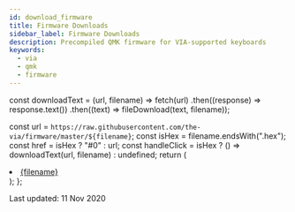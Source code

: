 ```yaml
---
id: download_firmware
title: Firmware Downloads
sidebar_label: Firmware Downloads
description: Precompiled QMK firmware for VIA-supported keyboards
keywords:
  - via
  - qmk
  - firmware
---
```


const downloadText = (url, filename) =>
  fetch(url)
    .then((response) => response.text())
    .then((text) => fileDownload(text, filename));

  const url = `https://raw.githubusercontent.com/the-via/firmware/master/${filename}`;
  const isHex = filename.endsWith(".hex");
  const href = isHex ? "#0" : url;
  const handleClick = isHex ? () => downloadText(url, filename) : undefined;
  return (
    <li>
      <a href={href} onClick={handleClick}>
        {filename}
      </a>
    </li>
  );
};

Last updated: 11 Nov 2020

<ul>
  <Download filename="10bleoledhub_via.hex"></Download>
  <Download filename="1upkeyboards_1up60hse_via.hex"></Download>
  <Download filename="1upkeyboards_1up60hte_via.hex"></Download>
  <Download filename="1upkeyboards_1up60rgb_via.hex"></Download>
  <Download filename="1upkeyboards_super16_via.hex"></Download>
  <Download filename="1upkeyboards_sweet16_v1_via.hex"></Download>
  <Download filename="1upkeyboards_sweet16_v2_promicro_via.hex"></Download>
  <Download filename="1upkeyboards_sweet16_v2_proton_c_via.bin"></Download>
  <Download filename="40percentclub_luddite_via.hex"></Download>
  <Download filename="40percentclub_nein_via.hex"></Download>
  <Download filename="45_ats_via.hex"></Download>
  <Download filename="4pplet_aekiso60_rev_a_via.hex"></Download>
  <Download filename="4pplet_steezy60_rev_a_via.hex"></Download>
  <Download filename="4pplet_waffling60_rev_a_via.hex"></Download>
  <Download filename="7skb_rev1_via.hex"></Download>
  <Download filename="7splus_via.hex"></Download>
  <Download filename="acheron_austin_via.bin"></Download>
  <Download filename="acheron_elongate_via.hex"></Download>
  <Download filename="acheron_shark_via.bin"></Download>
  <Download filename="adelheid_via.hex"></Download>
  <Download filename="aeboards_aegis_via.hex"></Download>
  <Download filename="aeboards_constellation_via.hex"></Download>
  <Download filename="aeboards_ext65_rev1_via.hex"></Download>
  <Download filename="aeboards_ext65_rev2_via.bin"></Download>
  <Download filename="aeboards_ext65_via.hex"></Download>
  <Download filename="ai03_equinox_rev0_via.hex"></Download>
  <Download filename="ai03_equinox_rev1_via.hex"></Download>
  <Download filename="ai03_lunar_via.hex"></Download>
  <Download filename="ai03_orbit_x_via.hex"></Download>
  <Download filename="ai03_polaris_via.hex"></Download>
  <Download filename="ai03_soyuz_via.hex"></Download>
  <Download filename="ai03_vega_via.bin"></Download>
  <Download filename="ai03_voyager60_alps_via.hex"></Download>
  <Download filename="ajisai74_via.hex"></Download>
  <Download filename="allison_numpad_via.hex"></Download>
  <Download filename="allison_via.hex"></Download>
  <Download filename="alps64_via.hex"></Download>
  <Download filename="aos_tkl_via.hex"></Download>
  <Download filename="arisu_via.hex"></Download>
  <Download filename="atxkb_1894_via.hex"></Download>
  <Download filename="bakeneko60_via.hex"></Download>
  <Download filename="bakeneko65_via.hex"></Download>
  <Download filename="barleycorn_via.hex"></Download>
  <Download filename="basekeys_slice_rev1_rgb_via.hex"></Download>
  <Download filename="basekeys_slice_rev1_via.hex"></Download>
  <Download filename="basekeys_trifecta_via.hex"></Download>
  <Download filename="bear_65_via.hex"></Download>
  <Download filename="bemeier_bmek_rev1_via.hex"></Download>
  <Download filename="bemeier_bmek_rev2_via.hex"></Download>
  <Download filename="bemeier_bmek_rev3_via.hex"></Download>
  <Download filename="binepad_bn003_via.hex"></Download>
  <Download filename="bioi_g60ble_via.hex"></Download>
  <Download filename="blackplum_via.hex"></Download>
  <Download filename="bm16a_via.hex"></Download>
  <Download filename="bm40hsrgb_via.hex"></Download>
  <Download filename="bm60rgb_via.hex"></Download>
  <Download filename="boardsource_3x4_via.hex"></Download>
  <Download filename="boardsource_4x12_via.hex"></Download>
  <Download filename="boardsource_5x12_via.hex"></Download>
  <Download filename="boardwalk_via.hex"></Download>
  <Download filename="botanicalkeyboards_fm2u_via.hex"></Download>
  <Download filename="candybar_lefty_via.bin"></Download>
  <Download filename="candybar_righty_via.bin"></Download>
  <Download filename="cannonkeys_an_c_via.bin"></Download>
  <Download filename="cannonkeys_atlas_via.bin"></Download>
  <Download filename="cannonkeys_chimera65_via.bin"></Download>
  <Download filename="cannonkeys_db60_via.bin"></Download>
  <Download filename="cannonkeys_devastatingtkl_via.bin"></Download>
  <Download filename="cannonkeys_instant60_via.bin"></Download>
  <Download filename="cannonkeys_instant65_via.bin"></Download>
  <Download filename="cannonkeys_iron165_via.bin"></Download>
  <Download filename="cannonkeys_obliterated75_via.bin"></Download>
  <Download filename="cannonkeys_ortho48_via.bin"></Download>
  <Download filename="cannonkeys_ortho60_via.bin"></Download>
  <Download filename="cannonkeys_practice60_via.bin"></Download>
  <Download filename="cannonkeys_rekt1800_via.bin"></Download>
  <Download filename="cannonkeys_satisfaction75_prototype_via.bin"></Download>
  <Download filename="cannonkeys_satisfaction75_rev1_via.bin"></Download>
  <Download filename="cannonkeys_savage65_via.bin"></Download>
  <Download filename="cannonkeys_tmov2_via.bin"></Download>
  <Download filename="chili_via.hex"></Download>
  <Download filename="choc_taro_via.hex"></Download>
  <Download filename="clueboard_66_rev1_via.hex"></Download>
  <Download filename="clueboard_66_rev2_via.hex"></Download>
  <Download filename="clueboard_66_rev3_via.hex"></Download>
  <Download filename="clueboard_66_rev4_via.bin"></Download>
  <Download filename="coarse_cordillera_via.bin"></Download>
  <Download filename="contra_via.hex"></Download>
  <Download filename="coseyfannitutti_discipad_via.hex"></Download>
  <Download filename="coseyfannitutti_discipline_via.hex"></Download>
  <Download filename="coseyfannitutti_mysterium_via.hex"></Download>
  <Download filename="coseyfannitutti_romeo_via.hex"></Download>
  <Download filename="cospad_via.hex"></Download>
  <Download filename="crkbd_rev1_common_via.hex"></Download>
  <Download filename="daisy_via.hex"></Download>
  <Download filename="dm9records_plaid_via.hex"></Download>
  <Download filename="do60_via.hex"></Download>
  <Download filename="doro67_multi_via.hex"></Download>
  <Download filename="doro67_regular_via.hex"></Download>
  <Download filename="doro67_rgb_via.hex"></Download>
  <Download filename="dp60_via.hex"></Download>
  <Download filename="duck_eagle_viper_v2_via.hex"></Download>
  <Download filename="duck_octagon_v1_via.hex"></Download>
  <Download filename="duck_octagon_v2_via.hex"></Download>
  <Download filename="duck_tcv3_via.hex"></Download>
  <Download filename="dz60_via.hex"></Download>
  <Download filename="dztech_bocc_via.hex"></Download>
  <Download filename="dztech_dz60rgb_ansi_v1_via.bin"></Download>
  <Download filename="dztech_dz60rgb_ansi_v2_via.hex"></Download>
  <Download filename="dztech_dz60rgb_v1_via.bin"></Download>
  <Download filename="dztech_dz60rgb_v2_via.hex"></Download>
  <Download filename="dztech_dz60rgb_wkl_v1_via.bin"></Download>
  <Download filename="dztech_dz60rgb_wkl_v2_via.hex"></Download>
  <Download filename="dztech_dz65rgb_v1_via.bin"></Download>
  <Download filename="dztech_dz65rgb_v2_via.hex"></Download>
  <Download filename="dztech_volcano660_via.hex"></Download>
  <Download filename="efreet_via.hex"></Download>
  <Download filename="eniigmakeyboards_ek65_via.hex"></Download>
  <Download filename="eniigmakeyboards_ek87_via.hex"></Download>
  <Download filename="ergotravel_rev1_via.hex"></Download>
  <Download filename="eve_meteor_via.hex"></Download>
  <Download filename="exclusive_e65_via.hex"></Download>
  <Download filename="exclusive_e6_rgb_via.hex"></Download>
  <Download filename="exclusive_e7v1_via.hex"></Download>
  <Download filename="exclusive_e85_hotswap_via.hex"></Download>
  <Download filename="exclusive_e85_soldered_via.hex"></Download>
  <Download filename="exclusive_e85_via.hex"></Download>
  <Download filename="exent_via.hex"></Download>
  <Download filename="fallacy_via.hex"></Download>
  <Download filename="fc660c_via.hex"></Download>
  <Download filename="fjlabs_bolsa65_via.hex"></Download>
  <Download filename="flehrad_bigswitch_via.hex"></Download>
  <Download filename="flehrad_snagpad_via.hex"></Download>
  <Download filename="flx_lodestone_via.hex"></Download>
  <Download filename="flx_virgo_via.hex"></Download>
  <Download filename="foxlab_key65_hotswap_via.hex"></Download>
  <Download filename="foxlab_key65_universal_via.hex"></Download>
  <Download filename="foxlab_leaf60_hotswap_via.hex"></Download>
  <Download filename="foxlab_leaf60_universal_via.hex"></Download>
  <Download filename="generic_panda_panda65_01_via.bin"></Download>
  <Download filename="gh60_revc_via.hex"></Download>
  <Download filename="gh60_satan_via.hex"></Download>
  <Download filename="ghs_rar_via.hex"></Download>
  <Download filename="gingham_via.hex"></Download>
  <Download filename="gray_studio_hb85_via.hex"></Download>
  <Download filename="gray_studio_space65_via.hex"></Download>
  <Download filename="gray_studio_think65_hotswap_via.hex"></Download>
  <Download filename="gray_studio_think65_solder_via.hex"></Download>
  <Download filename="handwired_3dp660_via.hex"></Download>
  <Download filename="handwired_boss566y_redragon_vara_via.hex"></Download>
  <Download filename="handwired_dactyl_manuform_5x7_via.hex"></Download>
  <Download filename="handwired_prime_exl_plus_via.hex"></Download>
  <Download filename="handwired_prime_exl_via.hex"></Download>
  <Download filename="handwired_swiftrax_astro65_via.hex"></Download>
  <Download filename="handwired_swiftrax_bebol_via.hex"></Download>
  <Download filename="handwired_swiftrax_beegboy_via.hex"></Download>
  <Download filename="handwired_swiftrax_cowfish_via.hex"></Download>
  <Download filename="handwired_swiftrax_pandamic_via.hex"></Download>
  <Download filename="handwired_swiftrax_retropad_via.hex"></Download>
  <Download filename="helix_rev3_4rows_via.hex"></Download>
  <Download filename="helix_rev3_5rows_via.hex"></Download>
  <Download filename="hhkb_ansi_via.hex"></Download>
  <Download filename="hhkb_jp_via.hex"></Download>
  <Download filename="hhkb_lite_2_via.hex"></Download>
  <Download filename="hineybush_h10_via.hex"></Download>
  <Download filename="hineybush_h60_via.hex"></Download>
  <Download filename="hineybush_h660s_via.hex"></Download>
  <Download filename="hineybush_h75_singa_via.hex"></Download>
  <Download filename="hineybush_h87a_via.hex"></Download>
  <Download filename="hineybush_h88_via.hex"></Download>
  <Download filename="hineybush_hbcp_via.hex"></Download>
  <Download filename="hineybush_physix_via.hex"></Download>
  <Download filename="hineybush_sm68_via.hex"></Download>
  <Download filename="holyswitch_southpaw75_via.hex"></Download>
  <Download filename="hotdox_via.hex"></Download>
  <Download filename="hs60_v2_ansi_via.bin"></Download>
  <Download filename="hs60_v2_hhkb_via.bin"></Download>
  <Download filename="hs60_v2_iso_via.bin"></Download>
  <Download filename="hub16_via.hex"></Download>
  <Download filename="id80_via.hex"></Download>
  <Download filename="id87_via.hex"></Download>
  <Download filename="idb_idb_60_via.hex"></Download>
  <Download filename="idobo_via.hex"></Download>
  <Download filename="illuminati_is0_via.hex"></Download>
  <Download filename="inett_studio_sqx_hotswap_via.hex"></Download>
  <Download filename="inett_studio_sqx_universal_via.hex"></Download>
  <Download filename="jian_handwired_via.hex"></Download>
  <Download filename="jian_nsrev2_via.hex"></Download>
  <Download filename="jian_rev1_via.hex"></Download>
  <Download filename="jian_rev2_via.hex"></Download>
  <Download filename="jiran_rev1_via.hex"></Download>
  <Download filename="jiran_rev2_via.hex"></Download>
  <Download filename="jisplit89_rev1_via.hex"></Download>
  <Download filename="jj40_via.hex"></Download>
  <Download filename="jj4x4_via.hex"></Download>
  <Download filename="kabedon_kabedon78s_via.hex"></Download>
  <Download filename="kabedon_kabedon980_via.hex"></Download>
  <Download filename="kb_elmo_sesame_via.hex"></Download>
  <Download filename="kbdfans_bella_soldered_via.hex"></Download>
  <Download filename="kbdfans_kbd19x_via.hex"></Download>
  <Download filename="kbdfans_kbd67_mkii_soldered_via.hex"></Download>
  <Download filename="kbdfans_kbd67_mkiirgb_v1_via.bin"></Download>
  <Download filename="kbdfans_kbd67_mkiirgb_v2_via.hex"></Download>
  <Download filename="kbdfans_kbd67_rev1_via.hex"></Download>
  <Download filename="kbdfans_kbd67_rev2_via.hex"></Download>
  <Download filename="kbdfans_kbd6x_via.hex"></Download>
  <Download filename="kbdfans_kbd75_rev1_via.hex"></Download>
  <Download filename="kbdfans_kbd75_rev2_via.hex"></Download>
  <Download filename="kbdfans_kbd8x_mk2_via.hex"></Download>
  <Download filename="kbdfans_kbdpad_mk2_via.hex"></Download>
  <Download filename="kbdfans_maja_soldered_via.hex"></Download>
  <Download filename="kbdfans_maja_via.hex"></Download>
  <Download filename="kc60_via.hex"></Download>
  <Download filename="keebio_bdn9_rev1_via.hex"></Download>
  <Download filename="keebio_bdn9_rev2_via.bin"></Download>
  <Download filename="keebio_choconum_via.bin"></Download>
  <Download filename="keebio_iris_rev1_led_via.hex"></Download>
  <Download filename="keebio_iris_rev1_via.hex"></Download>
  <Download filename="keebio_iris_rev2_via.hex"></Download>
  <Download filename="keebio_iris_rev3_via.hex"></Download>
  <Download filename="keebio_iris_rev4_via.hex"></Download>
  <Download filename="keebio_kbo5000_rev1_via.hex"></Download>
  <Download filename="keebio_levinson_rev1_via.hex"></Download>
  <Download filename="keebio_levinson_rev2_via.hex"></Download>
  <Download filename="keebio_levinson_rev3_via.hex"></Download>
  <Download filename="keebio_nyquist_rev1_via.hex"></Download>
  <Download filename="keebio_nyquist_rev2_via.hex"></Download>
  <Download filename="keebio_nyquist_rev3_via.hex"></Download>
  <Download filename="keebio_quefrency_rev1_via.hex"></Download>
  <Download filename="keebio_quefrency_rev2_via.hex"></Download>
  <Download filename="keebio_sinc_rev1_via.hex"></Download>
  <Download filename="keebio_viterbi_rev1_via.hex"></Download>
  <Download filename="keebio_viterbi_rev2_via.hex"></Download>
  <Download filename="keebsforall_freebird60_via.hex"></Download>
  <Download filename="keebwerk_mega_ansi_via.bin"></Download>
  <Download filename="keebzdotnet_wazowski_via.hex"></Download>
  <Download filename="keycapsss_plaid_pad_rev1_via.hex"></Download>
  <Download filename="keycapsss_plaid_pad_rev2_via.hex"></Download>
  <Download filename="keyhive_maypad_via.hex"></Download>
  <Download filename="kingly_keys_romac_plus_via.hex"></Download>
  <Download filename="kingly_keys_romac_via.hex"></Download>
  <Download filename="kira80_via.hex"></Download>
  <Download filename="kudox_columner_via.hex"></Download>
  <Download filename="kudox_game_rev1_via.hex"></Download>
  <Download filename="kudox_game_rev2_via.hex"></Download>
  <Download filename="kudox_rev3_via.hex"></Download>
  <Download filename="latinpad_via.hex"></Download>
  <Download filename="launchpad_rev1_via.hex"></Download>
  <Download filename="lazydesigners_dimple_via.hex"></Download>
  <Download filename="lazydesigners_the30_via.hex"></Download>
  <Download filename="lets_split_rev1_via.hex"></Download>
  <Download filename="lets_split_rev2_via.hex"></Download>
  <Download filename="lets_split_sockets_via.hex"></Download>
  <Download filename="lfkeyboards_smk65_revf_via.hex"></Download>
  <Download filename="lily58_rev1_via.hex"></Download>
  <Download filename="m0lly_via.hex"></Download>
  <Download filename="m10a_via.hex"></Download>
  <Download filename="maartenwut_eon40_via.hex"></Download>
  <Download filename="maartenwut_eon65_via.hex"></Download>
  <Download filename="maartenwut_eon75_via.hex"></Download>
  <Download filename="maartenwut_eon87_via.hex"></Download>
  <Download filename="maartenwut_eon95_via.hex"></Download>
  <Download filename="maartenwut_gh80_1800_via.hex"></Download>
  <Download filename="maartenwut_gh80_3700_via.hex"></Download>
  <Download filename="maartenwut_nt660_via.hex"></Download>
  <Download filename="maartenwut_plain60_via.hex"></Download>
  <Download filename="maartenwut_quackfire_via.hex"></Download>
  <Download filename="maartenwut_ta65_via.hex"></Download>
  <Download filename="maartenwut_wasdat_code_via.hex"></Download>
  <Download filename="maartenwut_wasdat_via.hex"></Download>
  <Download filename="maartenwut_wonderland_via.hex"></Download>
  <Download filename="masterworks_classy_tkl_rev_a_via.hex"></Download>
  <Download filename="mc_76k_via.hex"></Download>
  <Download filename="mechlovin_adelais_rgb_led_rev1_via.bin"></Download>
  <Download filename="mechlovin_adelais_rgb_led_rev2_via.bin"></Download>
  <Download filename="mechlovin_adelais_rgb_led_via.bin"></Download>
  <Download filename="mechlovin_adelais_standard_led_rev2_via.bin"></Download>
  <Download filename="mechlovin_adelais_standard_led_rev3_via.bin"></Download>
  <Download filename="mechlovin_delphine_mono_led_via.hex"></Download>
  <Download filename="mechlovin_delphine_rgb_led_via.hex"></Download>
  <Download filename="mechlovin_hannah60rgb_rev1_via.bin"></Download>
  <Download filename="mechlovin_hannah60rgb_rev2_via.bin"></Download>
  <Download filename="mechlovin_hannah60rgb_via.bin"></Download>
  <Download filename="mechlovin_hannah65_mechlovin9_via.bin"></Download>
  <Download filename="mechlovin_hannah65_rev1_via.bin"></Download>
  <Download filename="mechlovin_hannah910_rev1_via.hex"></Download>
  <Download filename="mechlovin_hannah910_rev2_via.hex"></Download>
  <Download filename="mechlovin_hannah910_rev3_via.hex"></Download>
  <Download filename="mechlovin_infinity87_via.bin"></Download>
  <Download filename="mechlovin_infinity88_via.bin"></Download>
  <Download filename="mechlovin_infinityce_via.hex"></Download>
  <Download filename="mechlovin_kanu_via.hex"></Download>
  <Download filename="mechlovin_pisces_via.hex"></Download>
  <Download filename="mechmini_v2_via.hex"></Download>
  <Download filename="melgeek_mj61_rev1_via.bin"></Download>
  <Download filename="melgeek_mj63_rev1_via.bin"></Download>
  <Download filename="melgeek_mj64_rev1_via.bin"></Download>
  <Download filename="melgeek_mj64_rev2_via.bin"></Download>
  <Download filename="melgeek_mojo75_rev1_via.bin"></Download>
  <Download filename="melgeek_z70ultra_rev1_via.bin"></Download>
  <Download filename="melody96_via.hex"></Download>
  <Download filename="metamechs_timberwolf_via.hex"></Download>
  <Download filename="miller_gm862_via.hex"></Download>
  <Download filename="mixi_via.hex"></Download>
  <Download filename="mountainblocks_mb17_via.hex"></Download>
  <Download filename="murcielago_rev1_via.hex"></Download>
  <Download filename="mxss_via.hex"></Download>
  <Download filename="mysticworks_wyvern_via.hex"></Download>
  <Download filename="nckiibs_flatbread60_via.hex"></Download>
  <Download filename="nckiibs_vaneela_via.hex"></Download>
  <Download filename="nckiibs_vaneelaex_via.hex"></Download>
  <Download filename="nebula12_via.bin"></Download>
  <Download filename="nebula65_via.bin"></Download>
  <Download filename="nebula68_via.bin"></Download>
  <Download filename="nemui_via.bin"></Download>
  <Download filename="nightly_boards_n2_via.hex"></Download>
  <Download filename="nightly_boards_n87_via.hex"></Download>
  <Download filename="nightly_boards_ph_arisu_via.hex"></Download>
  <Download filename="nightmare_via.hex"></Download>
  <Download filename="niu_mini_via.hex"></Download>
  <Download filename="nk65_via.bin"></Download>
  <Download filename="nk87_via.bin"></Download>
  <Download filename="nomu30_rev1_via.hex"></Download>
  <Download filename="nomu30_rev2_via.hex"></Download>
  <Download filename="noxary_220_via.hex"></Download>
  <Download filename="noxary_260_via.hex"></Download>
  <Download filename="noxary_268_2_via.hex"></Download>
  <Download filename="noxary_268_via.hex"></Download>
  <Download filename="noxary_280_via.hex"></Download>
  <Download filename="noxary_vulcan_via.hex"></Download>
  <Download filename="noxary_x268_via.hex"></Download>
  <Download filename="nullbitsco_nibble_via.hex"></Download>
  <Download filename="ok60_via.hex"></Download>
  <Download filename="pandora_via.hex"></Download>
  <Download filename="pdxkbc_via.hex"></Download>
  <Download filename="percent_booster_via.hex"></Download>
  <Download filename="percent_canoe_gen2_via.hex"></Download>
  <Download filename="percent_canoe_via.hex"></Download>
  <Download filename="percent_skog_lite_via.hex"></Download>
  <Download filename="pinky_4_via.hex"></Download>
  <Download filename="plume_plume65_via.hex"></Download>
  <Download filename="polilla_rev1_via.bin"></Download>
  <Download filename="primekb_meridian_via.bin"></Download>
  <Download filename="primekb_prime_e_rgb_via.hex"></Download>
  <Download filename="primekb_prime_e_std_via.hex"></Download>
  <Download filename="primekb_prime_e_via.hex"></Download>
  <Download filename="primekb_prime_l_v1_via.hex"></Download>
  <Download filename="primekb_prime_l_v2_via.hex"></Download>
  <Download filename="primekb_prime_m_via.hex"></Download>
  <Download filename="projectkb_alice_rev1_via.bin"></Download>
  <Download filename="projectkb_alice_rev2_via.bin"></Download>
  <Download filename="projectkb_signature87_via.bin"></Download>
  <Download filename="qaz_via.hex"></Download>
  <Download filename="quad_h_lb75_via.hex"></Download>
  <Download filename="quantrik_kyuu_via.hex"></Download>
  <Download filename="rabbit_capture_plan_via.hex"></Download>
  <Download filename="ramonimbao_aelith_via.hex"></Download>
  <Download filename="ramonimbao_herringbone_via.hex"></Download>
  <Download filename="ramonimbao_mona_via.hex"></Download>
  <Download filename="ramonimbao_squishy65_via.bin"></Download>
  <Download filename="ramonimbao_wete_via.bin"></Download>
  <Download filename="rart_rart67_via.hex"></Download>
  <Download filename="rart_rart75_via.hex"></Download>
  <Download filename="rart_rartlice_via.bin"></Download>
  <Download filename="rart_rartpad_via.hex"></Download>
  <Download filename="redox_rev1_via.hex"></Download>
  <Download filename="redox_w_via.hex"></Download>
  <Download filename="reversestudio_decadepad_via.hex"></Download>
  <Download filename="rocketboard_16_via.bin"></Download>
  <Download filename="rominronin_katana60_rev2_via.hex"></Download>
  <Download filename="rpiguy9907_southpaw66_via.hex"></Download>
  <Download filename="s7_elephant_rev2_via.hex"></Download>
  <Download filename="satt_vision_via.bin"></Download>
  <Download filename="sck_osa_via.hex"></Download>
  <Download filename="sidderskb_majbritt_via.hex"></Download>
  <Download filename="singa_via.hex"></Download>
  <Download filename="sirius_uni660_rev1_via.hex"></Download>
  <Download filename="sirius_uni660_rev2_ansi_via.hex"></Download>
  <Download filename="sirius_uni660_rev2_iso_via.hex"></Download>
  <Download filename="sixkeyboard_via.hex"></Download>
  <Download filename="snagpad_via.hex"></Download>
  <Download filename="sneakbox_aliceclone_via.hex"></Download>
  <Download filename="sofle_rev1_via.hex"></Download>
  <Download filename="soy20_via.hex"></Download>
  <Download filename="spaceman_2_milk_via.hex"></Download>
  <Download filename="spaceman_pancake_feather_via.hex"></Download>
  <Download filename="spaceman_pancake_promicro_via.hex"></Download>
  <Download filename="switchplate_southpaw_fullsize_via.hex"></Download>
  <Download filename="tada68_via.bin"></Download>
  <Download filename="tenki_via.hex"></Download>
  <Download filename="tg4x_via.hex"></Download>
  <Download filename="tgr_910_via.hex"></Download>
  <Download filename="tgr_910ce_via.hex"></Download>
  <Download filename="tgr_jane_via.hex"></Download>
  <Download filename="tgr_tris_via.hex"></Download>
  <Download filename="the_royal_liminal_via.hex"></Download>
  <Download filename="thevankeyboards_minivan_via.hex"></Download>
  <Download filename="tkc1800_via.hex"></Download>
  <Download filename="tkc_candybar_lefty_via.bin"></Download>
  <Download filename="tkc_candybar_righty_via.bin"></Download>
  <Download filename="tkc_godspeed75_via.bin"></Download>
  <Download filename="tkc_m0lly_via.hex"></Download>
  <Download filename="tkc_osav2_via.hex"></Download>
  <Download filename="tkc_tkc1800_via.hex"></Download>
  <Download filename="tmo50_via.hex"></Download>
  <Download filename="tokyo60_via.hex"></Download>
  <Download filename="torn_via.hex"></Download>
  <Download filename="underscore33_rev1_via.hex"></Download>
  <Download filename="underscore33_rev2_via.hex"></Download>
  <Download filename="unikorn_via.hex"></Download>
  <Download filename="ut472_via.hex"></Download>
  <Download filename="viktus_sp111_via.hex"></Download>
  <Download filename="vitamins_included_rev1_via.hex"></Download>
  <Download filename="vitamins_included_rev2_via.hex"></Download>
  <Download filename="waldo_via.hex"></Download>
  <Download filename="walletburner_neuron_via.hex"></Download>
  <Download filename="westfoxtrot_aanzee_via.hex"></Download>
  <Download filename="westfoxtrot_cypher_rev5_via.hex"></Download>
  <Download filename="westfoxtrot_prophet_via.bin"></Download>
  <Download filename="wheatfield_blocked65_via.hex"></Download>
  <Download filename="wilba_tech_rama_works_koyu_via.hex"></Download>
  <Download filename="wilba_tech_rama_works_m10_b_via.hex"></Download>
  <Download filename="wilba_tech_rama_works_m10_c_via.hex"></Download>
  <Download filename="wilba_tech_rama_works_m50_a_via.hex"></Download>
  <Download filename="wilba_tech_rama_works_m60_a_via.hex"></Download>
  <Download filename="wilba_tech_rama_works_m65_b_via.hex"></Download>
  <Download filename="wilba_tech_rama_works_m65_bx_via.hex"></Download>
  <Download filename="wilba_tech_rama_works_m6_a_via.hex"></Download>
  <Download filename="wilba_tech_rama_works_m6_b_via.hex"></Download>
  <Download filename="wilba_tech_rama_works_u80_a_via.hex"></Download>
  <Download filename="wilba_tech_wt60_a_via.hex"></Download>
  <Download filename="wilba_tech_wt60_b_via.hex"></Download>
  <Download filename="wilba_tech_wt60_bx_via.hex"></Download>
  <Download filename="wilba_tech_wt60_c_via.hex"></Download>
  <Download filename="wilba_tech_wt60_d_via.hex"></Download>
  <Download filename="wilba_tech_wt60_xt_via.hex"></Download>
  <Download filename="wilba_tech_wt65_a_via.hex"></Download>
  <Download filename="wilba_tech_wt65_b_via.hex"></Download>
  <Download filename="wilba_tech_wt65_xt_via.hex"></Download>
  <Download filename="wilba_tech_wt65_xtx_via.hex"></Download>
  <Download filename="wilba_tech_wt69_a_via.hex"></Download>
  <Download filename="wilba_tech_wt75_a_via.hex"></Download>
  <Download filename="wilba_tech_wt75_b_via.hex"></Download>
  <Download filename="wilba_tech_wt75_c_via.hex"></Download>
  <Download filename="wilba_tech_wt80_a_via.hex"></Download>
  <Download filename="wilba_tech_wt80_bc_via.hex"></Download>
  <Download filename="wilba_tech_wt8_a_via.hex"></Download>
  <Download filename="wilba_tech_zeal60_via.hex"></Download>
  <Download filename="wilba_tech_zeal65_via.hex"></Download>
  <Download filename="winkeyless_bface_via.hex"></Download>
  <Download filename="winkeyless_bmini_via.hex"></Download>
  <Download filename="winkeyless_bminiex_via.hex"></Download>
  <Download filename="wsk_gothic70_via.hex"></Download>
  <Download filename="wuque_ikki68_via.hex"></Download>
  <Download filename="xd60_rev2_via.hex"></Download>
  <Download filename="xd60_rev3_via.hex"></Download>
  <Download filename="xd68_via.hex"></Download>
  <Download filename="xd75_via.hex"></Download>
  <Download filename="xd84_via.hex"></Download>
  <Download filename="xd84pro_via.hex"></Download>
  <Download filename="xd87_via.hex"></Download>
  <Download filename="xd96_via.hex"></Download>
  <Download filename="xelus_dawn60_via.hex"></Download>
  <Download filename="xelus_kangaroo_via.bin"></Download>
  <Download filename="xelus_snap96_via.hex"></Download>
  <Download filename="xelus_trinityxttkl_via.bin"></Download>
  <Download filename="xelus_valor_via.hex"></Download>
  <Download filename="yatara_drink_me_via.hex"></Download>
  <Download filename="yd60mq_12led_via.hex"></Download>
  <Download filename="yd60mq_16led_via.hex"></Download>
  <Download filename="ymdk_ymd09_via.hex"></Download>
  <Download filename="yncognito_batpad_via.hex"></Download>
  <Download filename="yushakobo_quick7_via.hex"></Download>
  <Download filename="ztboards_noon_via.hex"></Download>
</ul>
